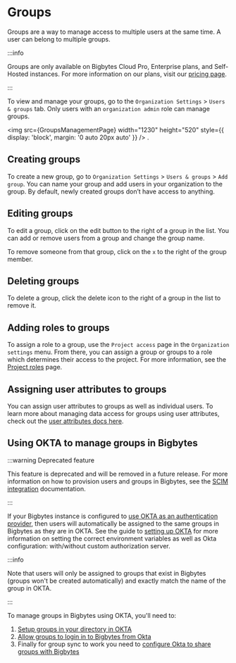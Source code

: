 
# Groups

Groups are a way to manage access to multiple users at the same time. A user can belong to multiple groups.

:::info

Groups are only available on Bigbytes Cloud Pro, Enterprise plans, and Self-Hosted instances. For more information on our plans, visit our [pricing page](https://www.bigbytes.com/pricing).

:::

To view and manage your groups, go to the `Organization Settings` > `Users & groups` tab. Only users with an `organization admin` role can manage groups.

<img
  src={GroupsManagementPage}
  width="1230"
  height="520"
  style={{ display: 'block', margin: '0 auto 20px auto' }}
/>
.

## Creating groups

To create a new group, go to `Organization Settings` > `Users & groups` > `Add group`. You can name your group and add users in your organization to the group. By default, newly created groups don’t have access to anything.

## Editing groups

To edit a group, click on the edit button to the right of a group in the list. You can add or remove users from a group and change the group name.

To remove someone from that group, click on the `x` to the right of the group member.

## Deleting groups

To delete a group, click the delete icon to the right of a group in the list to remove it.

## Adding roles to groups

To assign a role to a group, use the `Project access` page in the `Organization settings` menu. From there, you can assign a group or groups to a role which determines their access to the project. For more information, see the [Project roles](/references/roles.mdx#project-roles) page.

## Assigning user attributes to groups

You can assign user attributes to groups as well as individual users. To learn more about managing data access for groups using user attributes, check out the [user attributes docs here](/references/user-attributes.mdx#assigning-user-attributes-to-users-and-groups).

## Using OKTA to manage groups in Bigbytes

:::warning Deprecated feature

This feature is deprecated and will be removed in a future release.
For more information on how to provision users and groups in Bigbytes, see the [SCIM integration](/references/scim-integration.mdx) documentation.

:::

If your Bigbytes instance is configured to [use OKTA as an authentication provider](../self-host/customize-deployment/use-sso-login-for-self-hosted-bigbytes.mdx#okta), then users will automatically be assigned to the same groups in Bigbytes as they are in OKTA. See the guide to [setting up OKTA](../self-host/customize-deployment/use-sso-login-for-self-hosted-bigbytes.mdx#okta) for more information on setting the correct environment variables as well as Okta configuration: with/without custom authorization server.

:::info

Note that users will only be assigned to groups that exist in Bigbytes (groups won't be created automatically) and exactly match the name of the group in OKTA.

:::

To manage groups in Bigbytes using OKTA, you'll need to:

1. [Setup groups in your directory in OKTA](https://help.okta.com/en-us/content/topics/users-groups-profiles/usgp-bulk-assign-group-people.htm)
2. [Allow groups to login in to Bigbytes from Okta](https://help.okta.com/en-us/content/topics/users-groups-profiles/usgp-assign-app-group.htm)
3. Finally for group sync to work you need to [configure Okta to share groups with Bigbytes](https://developer.okta.com/docs/guides/customize-tokens-groups-claim/main/#add-a-groups-claim-for-a-custom-authorization-server)
